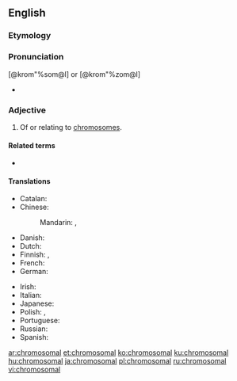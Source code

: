 ==English==

===Etymology===
{{suffix|chromosome|al|lang=en}}

===Pronunciation===
[@krom"%som@l] or [@krom"%zom@l]
* {{rhymes|əʊməl|lang=en}}

===Adjective===
{{en-adj|-}}

# Of or relating to [[chromosome]]s.

====Related terms====
* {{l|en|chromosomally}}

====Translations====
{{trans-top|of, or relating to chromosomes}}
* Catalan: {{t|ca|cromosòmic}}
* Chinese:
*: Mandarin: {{t+|cmn|染色體|alt=染色體的|sc=Hani}}, {{t+|cmn|染色体|tr=rǎncètǐ de|alt=染色体的|sc=Hani}}
* Danish: {{t|da|kromosomal}}
* Dutch: {{t+|nl|chromosomaal}}
* Finnish: {{t|fi|kromosomaalinen}}, {{t+|fi|kromosomi|alt=kromosomi-}}
* French: {{t+|fr|chromosomique}}
* German: {{t|de|chromosomal}}
{{trans-mid}}
* Irish: {{t|ga|crómasómach}}
* Italian: {{t+|it|cromosomico}}
* Japanese: {{t+|ja|染色体|tr=せんしょくたいの, senshokutai no|alt=染色体の|sc=Jpan}}
* Polish: {{t|pl|chromosomowy}}, {{t|pl|chromosomalny}}
* Portuguese: {{t|pt|cromossómico}}
* Russian: {{t+|ru|хромосо́мный}}
* Spanish: {{t+|es|cromosómico}}
{{trans-bottom}}

[[ar:chromosomal]]
[[et:chromosomal]]
[[ko:chromosomal]]
[[ku:chromosomal]]
[[hu:chromosomal]]
[[ja:chromosomal]]
[[pl:chromosomal]]
[[ru:chromosomal]]
[[vi:chromosomal]]